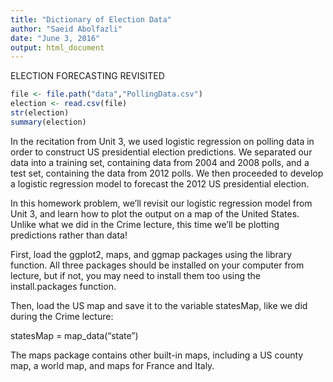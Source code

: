 ```yaml
---
title: "Dictionary of Election Data"
author: "Saeid Abolfazli"
date: "June 3, 2016"
output: html_document
---
```

ELECTION FORECASTING REVISITED
```r
file <- file.path("data","PollingData.csv")
election <- read.csv(file)
str(election)
summary(election)
```


In the recitation from Unit 3, we used logistic regression on polling data in order to construct US presidential election predictions. We separated our data into a training set, containing data from 2004 and 2008 polls, and a test set, containing the data from 2012 polls. We then proceeded to develop a logistic regression model to forecast the 2012 US presidential election.

In this homework problem, we'll revisit our logistic regression model from Unit 3, and learn how to plot the output on a map of the United States. Unlike what we did in the Crime lecture, this time we'll be plotting predictions rather than data!

First, load the ggplot2, maps, and ggmap packages using the library function. All three packages should be installed on your computer from lecture, but if not, you may need to install them too using the install.packages function.

Then, load the US map and save it to the variable statesMap, like we did during the Crime lecture:

statesMap = map_data("state")

The maps package contains other built-in maps, including a US county map, a world map, and maps for France and Italy.